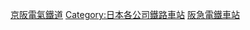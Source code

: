 {{Commonscat|Stations of Keihan Electric Railway}}

[[Category:京阪電氣鐵道|]]
[[Category:日本各公司鐵路車站|Category:日本各公司鐵路車站]]
[[Category:阪急電鐵車站|]]
{{DEFAULTSORT:Keihan}}